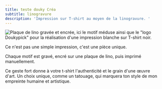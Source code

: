 ```yaml
---
title: teste douky Créa
subtitle: linogravure
description: 'Impression sur T-shirt au moyen de la linogravure. '
---
```


<Image alignment="left" width="md" src="/images/galleries/image%20pour%20cr%C3%A9a/PXL_20250720_160548636~2.jpg" border={true} alt="Plaque de lino gravée et encrée, ici le motif méduse ainsi que le &#x22;logo Doukypick&#x22; pour la réalisation d'une impression blanche sur T-shirt noir. " />

Ce n'est pas une simple impression, c'est une pièce unique. 

Chaque motif est gravé, encré sur une plaque de lino, puis imprimé manuellement. 

Ce geste fort donne à votre t-shirt l'authenticité et le grain d'une œuvre d'art. Un choix unique, comme un tatouage, qui marquera ton style de mon empreinte humaine et artistique.
